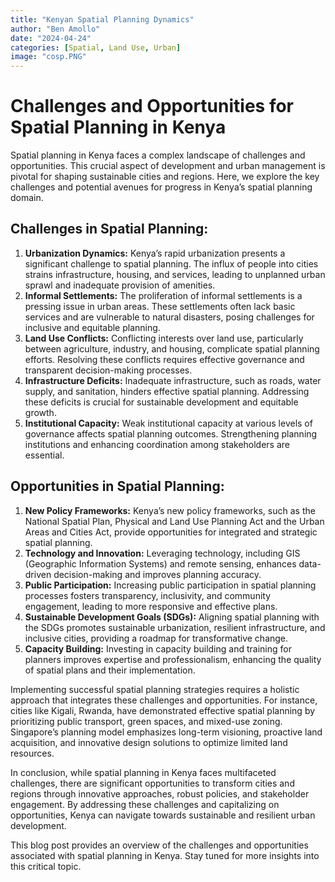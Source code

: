 ```yaml
---
title: "Kenyan Spatial Planning Dynamics"
author: "Ben Amollo"
date: "2024-04-24"
categories: [Spatial, Land Use, Urban]
image: "cosp.PNG"
---
```


# **Challenges and Opportunities for Spatial Planning in Kenya**

Spatial planning in Kenya faces a complex landscape of challenges and opportunities. This crucial aspect of development and urban management is pivotal for shaping sustainable cities and regions. Here, we explore the key challenges and potential avenues for progress in Kenya's spatial planning domain.

## Challenges in Spatial Planning:

1.  **Urbanization Dynamics:** Kenya's rapid urbanization presents a significant challenge to spatial planning. The influx of people into cities strains infrastructure, housing, and services, leading to unplanned urban sprawl and inadequate provision of amenities.
2.  **Informal Settlements:** The proliferation of informal settlements is a pressing issue in urban areas. These settlements often lack basic services and are vulnerable to natural disasters, posing challenges for inclusive and equitable planning.
3.  **Land Use Conflicts:** Conflicting interests over land use, particularly between agriculture, industry, and housing, complicate spatial planning efforts. Resolving these conflicts requires effective governance and transparent decision-making processes.
4.  **Infrastructure Deficits:** Inadequate infrastructure, such as roads, water supply, and sanitation, hinders effective spatial planning. Addressing these deficits is crucial for sustainable development and equitable growth.
5.  **Institutional Capacity:** Weak institutional capacity at various levels of governance affects spatial planning outcomes. Strengthening planning institutions and enhancing coordination among stakeholders are essential.

## Opportunities in Spatial Planning:

1.  **New Policy Frameworks:** Kenya's new policy frameworks, such as the National Spatial Plan, Physical and Land Use Planning Act and the Urban Areas and Cities Act, provide opportunities for integrated and strategic spatial planning.
2.  **Technology and Innovation:** Leveraging technology, including GIS (Geographic Information Systems) and remote sensing, enhances data-driven decision-making and improves planning accuracy.
3.  **Public Participation:** Increasing public participation in spatial planning processes fosters transparency, inclusivity, and community engagement, leading to more responsive and effective plans.
4.  **Sustainable Development Goals (SDGs):** Aligning spatial planning with the SDGs promotes sustainable urbanization, resilient infrastructure, and inclusive cities, providing a roadmap for transformative change.
5.  **Capacity Building:** Investing in capacity building and training for planners improves expertise and professionalism, enhancing the quality of spatial plans and their implementation.

Implementing successful spatial planning strategies requires a holistic approach that integrates these challenges and opportunities. For instance, cities like Kigali, Rwanda, have demonstrated effective spatial planning by prioritizing public transport, green spaces, and mixed-use zoning. Singapore's planning model emphasizes long-term visioning, proactive land acquisition, and innovative design solutions to optimize limited land resources.

In conclusion, while spatial planning in Kenya faces multifaceted challenges, there are significant opportunities to transform cities and regions through innovative approaches, robust policies, and stakeholder engagement. By addressing these challenges and capitalizing on opportunities, Kenya can navigate towards sustainable and resilient urban development.

This blog post provides an overview of the challenges and opportunities associated with spatial planning in Kenya. Stay tuned for more insights into this critical topic.
